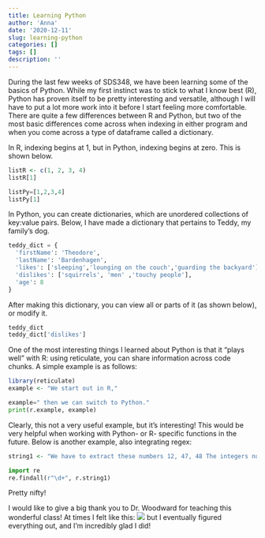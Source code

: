 ```yaml
---
title: Learning Python
author: 'Anna'
date: '2020-12-11'
slug: learning-python
categories: []
tags: []
description: ''
---
```


During the last few weeks of SDS348, we have been learning some of the basics of Python. While my first instinct was to stick to what I know best (R), Python has proven itself to be pretty interesting and versatile, although I will have to put a lot more work into it before I start feeling more comfortable. There are quite a few differences between R and Python, but two of the most basic differences come across when indexing in either program and when you come across a type of dataframe called a dictionary.

In R, indexing begins at 1, but in Python, indexing begins at zero. This is shown below. 

```r
listR <- c(1, 2, 3, 4)
listR[1]
```
```python
listPy=[1,2,3,4]
listPy[1]
```


In Python, you can create dictionaries, which are unordered collections of key:value pairs. Below, I have made a dictionary that pertains to Teddy, my family's dog. 
```python
teddy_dict = {
  'firstName': 'Theodore', 
  'lastName': 'Bardenhagen', 
  'likes': ['sleeping','lounging on the couch','guarding the backyard'], 
  'dislikes': ['squirrels', 'men' ,'touchy people'], 
  'age': 8
}
```
After making this dictionary, you can view all or parts of it (as shown below), or modify it.
```python
teddy_dict
teddy_dict['dislikes']
```

One of the most interesting things I learned about Python is that it "plays well" with R: using reticulate, you can share information across code chunks. A simple example is as follows: 

```r
library(reticulate)
example <- "We start out in R,"
```
```python
example=" then we can switch to Python."
print(r.example, example)
```
Clearly, this not a very useful example, but it's interesting! This would be very helpful when working with Python- or R- specific functions in the future. Below is another example, also integrating regex: 

```r
string1 <- "We have to extract these numbers 12, 47, 48 The integers numbers are also interesting: 189 2036 314\',\' is a separator, so please extract these numbers 125,789,1450 and also these 564,90456 We like to offer you 7890$ per month in order to complete this task... we are joking"
```
```python
import re
re.findall(r"\d+", r.string1)
```
Pretty nifty!

I would like to give a big thank you to Dr. Woodward for teaching this wonderful class! At times I felt like this: 
![](/post/2020-12-11-learning-python_files/ted is alarmed.JPG)
but I eventually figured everything out, and I'm incredibly glad I did!